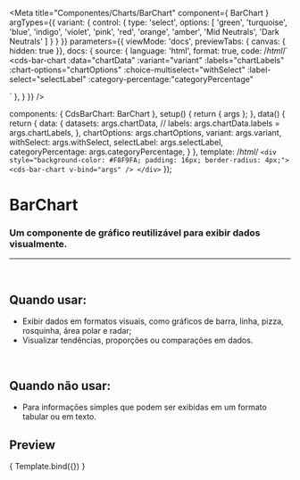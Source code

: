 
<Meta
  title="Componentes/Charts/BarChart"
  component={ BarChart }
  argTypes={{
    variant: {
      control: {
        type: 'select',
        options: [
          'green',
          'turquoise',
          'blue',
          'indigo',
          'violet',
          'pink',
          'red',
          'orange',
          'amber',
          'Mid Neutrals',
          'Dark Neutrals'
        ]
      }
    }
	}}
  parameters={{
    viewMode: 'docs',
    previewTabs: { canvas: { hidden: true }},
    docs: {
      source: {
        language: 'html',
        format: true,
        code: /*html*/`
<cds-bar-chart
  :data="chartData"
  :variant="variant"
  :labels="chartLabels"
  :chart-options="chartOptions"
  :choice-multiselect="withSelect"
  :label-select="selectLabel"
  :category-percentage:"categoryPercentage"
>
</cds-bar-chart>`
      },
    }
  }}
/>

  components: { CdsBarChart: BarChart },
  setup() {
    return { args };
  },
  data() {
    return {
      data: {
        datasets: args.chartData,
        // labels: args.chartData.labels = args.chartLabels,
      },
      chartOptions: args.chartOptions,
      variant: args.variant,
      withSelect: args.withSelect,
      selectLabel: args.selectLabel,
      categoryPercentage: args.categoryPercentage,
    }
  },
  template: /*html*/ `
    <div style="background-color: #F8F9FA; padding: 16px; border-radius: 4px;">
      <cds-bar-chart
        v-bind="args"
      />
    </div>
  `
});

# BarChart

### Um componente de gráfico reutilizável para exibir dados visualmente.
---
<br />

## Quando usar:
- Exibir dados em formatos visuais, como gráficos de barra, linha, pizza, rosquinha, área polar e radar;
- Visualizar tendências, proporções ou comparações em dados.

<br />

## Quando não usar:
- Para informações simples que podem ser exibidas em um formato tabular ou em texto.

## Preview

<Canvas>
  <Story
    name="BarChart"
    args={{
      labels: ['Janeiro','Fevereiro','Março', 'Abril', 'Maio'],
      variant: 'Piccolo Green',
      data: [
				{				
          name: 'Ecocardiograma',
          datasets: [
            {
              label: 'Realizado',
              data: [50, 50, 50, 50, 50],
            },
            {
              label: 'Pendente',
              data: [200, 180, 250, 190, 280],
            },
            {
              label: 'Não realizado',
              data: [38, 84, 120, 90, 185],
            }
          ]					
				},
				{ 			
          name: 'Raio-X',
          datasets: [
            {
              label: 'Realizado',
              data: [120, 220, 180, 320, 150],
            },
            {
              label: 'Pendente',
              data: [98, 145, 160, 190, 175],
            },
            {
              label: 'Não realizado',
              data: [49, 84, 120, 78, 130],
            }
          ]				
				},
				{ 					
          name: 'Tomografia',
          datasets: [
            {
              label: 'Realizado',
              data: [55, 40, 33, 90, 120],
            },
            {
              label: 'Pendente',
              data: [25, 30, 90, 45, 20],
            },
            {
              label: 'Não realizado',
              data: [38, 84, 120, 90, 45],
            }
          ]				
				}
			],
      categoryPercentage: 0.9,
      withSelect: true,
      selectLabel: 'Exames',
    }}
  >
    { Template.bind({}) }
  </Story>
</Canvas>

<ArgsTable story="BarChart" />

